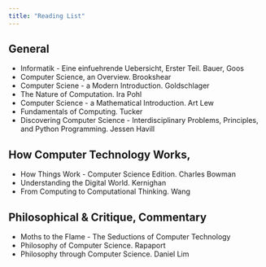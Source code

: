 ```yaml
---
title: "Reading List"
---
```



## General

* Informatik - Eine einfuehrende Uebersicht, Erster Teil. Bauer, Goos
* Computer Science, an Overview. Brookshear
* Computer Sciene - a Modern Introduction. Goldschlager
* The Nature of Computation. Ira Pohl
* Computer Science - a Mathematical Introduction. Art Lew
* Fundamentals of Computing. Tucker
* Discovering Computer Science - Interdisciplinary Problems, Principles, and Python Programming. Jessen Havill

## How Computer Technology Works, 

* How Things Work - Computer Science Edition. Charles Bowman
* Understanding the Digital World. Kernighan
* From Computing to Computational Thinking. Wang


## Philosophical & Critique, Commentary

* Moths to the Flame - The Seductions of Computer Technology
* Philosophy of Computer Science. Rapaport
* Philosophy through Computer Science. Daniel Lim